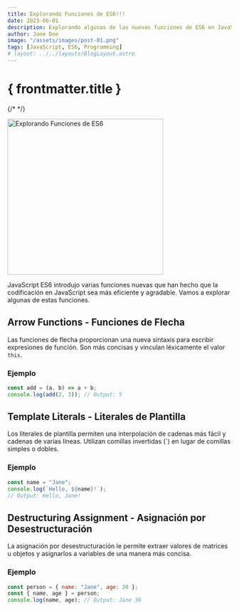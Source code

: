 ```yaml
---
title: Explorando Funciones de ES6!!!
date: 2023-06-01
description: Explorando algunas de las nuevas funciones de ES6 en JavaScript.
author: Jane Doe
image: "/assets/images/post-01.png"
tags: [JavaScript, ES6, Programming]
# layout: ../../layouts/BlogLayout.astro
---
```


# { frontmatter.title }

{/* <!-- Mostrar imagen --> */}

<img
  src="/assets/images/post-01.png"
  width="350"
  alt="Explorando Funciones de ES6"
/>

JavaScript ES6 introdujo varias funciones nuevas que han hecho que la codificación en JavaScript sea más eficiente y agradable. Vamos a explorar algunas de estas funciones.

## Arrow Functions - Funciones de Flecha

Las funciones de flecha proporcionan una nueva sintaxis para escribir expresiones de función. Son más concisas y vinculan léxicamente el valor `this`.

### Ejemplo

```javascript
const add = (a, b) => a + b;
console.log(add(2, 3)); // Output: 5
```

## Template Literals - Literales de Plantilla

Los literales de plantilla permiten una interpolación de cadenas más fácil y cadenas de varias líneas. Utilizan comillas invertidas (\`) en lugar de comillas simples o dobles.

### Ejemplo

```javascript
const name = "Jane";
console.log(`Hello, ${name}!`);
// Output: Hello, Jane!
```

## Destructuring Assignment - Asignación por Desestructuración

La asignación por desestructuración le permite extraer valores de matrices u objetos y asignarlos a variables de una manera más concisa.

### Ejemplo

```javascript
const person = { name: "Jane", age: 30 };
const { name, age } = person;
console.log(name, age); // Output: Jane 30
```
